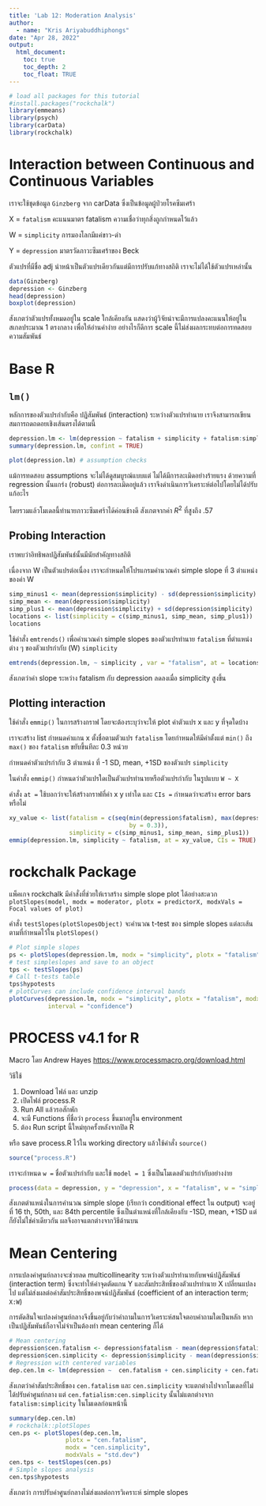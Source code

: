 ```yaml
---
title: 'Lab 12: Moderation Analysis'
author: 
  - name: "Kris Ariyabuddhiphongs"
date: "Apr 28, 2022"
output:
  html_document:
    toc: true
    toc_depth: 2
    toc_float: TRUE
---
```


```r
# load all packages for this tutorial
#install.packages("rockchalk")
library(emmeans)
library(psych)
library(carData)
library(rockchalk)
```

# Interaction between Continuous and Continuous Variables

เราจะใช้ชุดข้อมูล `Ginzberg` จาก carData ซึ่งเป็นข้อมูลผู้ป่วยโรคซึมเศร้า

X = `fatalism` คะแนนมาตร fatalism ความเชื่อว่าทุกสิ่งถูกกำหนดไว้แล้ว

W = `simplicity` การมองโลกมีแค่ขาว-ดำ

Y = `depression` มาตรวัดภาวะซึมเศร้าของ Beck

ตัวแปรที่มีชื่อ adj นำหน้าเป็นตัวแปรเดียวกันแต่มีการปรับแก้ทางสถิติ เราจะไม่ได้ใช้ตัวแปรเหล่านั้น

```r
data(Ginzberg)
depression <- Ginzberg
head(depression)
boxplot(depression)
```

สังเกตว่าตัวแปรทั้งหมดอยู่ใน scale ใกล้เคียงกัน แสดงว่าผู้วิจัยน่าจะมีการแปลงคะแนนให้อยู่ในสเกลประมาณ 1 ตรงกลาง เพื่อให้อ่านค่าง่าย อย่างไรก็ดีการ scale นี้ไม่ส่งผลกระทบต่อการทดสอบความสัมพันธ์

# Base R

## `lm()`

หลักการของตัวแปรกำกับคือ ปฏิสัมพันธ์ (interaction) ระหว่างตัวแปรทำนาย เราจึงสามารถเขียนสมการถดถดอยเชิงเส้นตรงได้ตามนี้

```r
depression.lm <- lm(depression ~ fatalism + simplicity + fatalism:simplicity, data = depression) 
summary(depression.lm, confint = TRUE)

plot(depression.lm) # assumption checks
```

แม้การทดสอบ assumptions จะไม่ได้ดูสมบูรณ์แบบแต่ ไม่ได้มีการละเมิดอย่างร้ายแรง ด้วยความที่ regression นั้นแกร่ง (robust) ต่อการละเมิดอยู่แล้ว เราจึงดำเนินการวิเคราะห์ต่อไปโดยไม่ได้ปรับแก้อะไร

โดยรวมแล้วโมเดลนี้ทำนายภาวะซึมเศร้าได้ค่อนข้างดี สังเกตจากค่า $R^2$ ที่สูงถึง .57

## Probing Interaction

เราพบว่าอิทธิพลปฏิสัมพันธ์นั้นมีนัยสำคัญทางสถิติ

เนื่องจาก W เป็นตัวแปรต่อเนื่อง เราจะกำหนดให้โปรแกรมคำนวณค่า simple slope ที่ 3 ตำแหน่งของค่า W

```r
simp_minus1 <- mean(depression$simplicity) - sd(depression$simplicity)
simp_mean <- mean(depression$simplicity)
simp_plus1 <- mean(depression$simplicity) + sd(depression$simplicity)
locations <- list(simplicity = c(simp_minus1, simp_mean, simp_plus1))
locations
```

ใช้คำสั่ง `emtrends()` เพื่อคำนวณค่า simple slopes ของตัวแปรทำนาย `fatalism` ที่ตำแหน่งต่าง ๆ ของตัวแปรกำกับ (W) `simplicity`

```r
emtrends(depression.lm, ~ simplicity , var = "fatalism", at = locations)
```

สังเกตว่าค่า slope ระหว่าง fatalism กับ depression ลดลงเมื่อ simplicity สูงขึ้น

## Plotting interaction

ใช้คำสั่ง `emmip()` ในการสร้างกราฟ โดยจะต้องระบุว่าจะให้ plot ค่าตัวแปร x และ y ที่จุดใดบ้าง

เราจะสร้าง list กำหนดค่าแกน x ตั้งชื่อตามตัวแปร `fatalism` โดยกำหนดให้มีค่าตั้งแต่ `min()` ถึง `max()` ของ `fatalism` ขยับขึ้นทีละ 0.3 หน่วย

กำหนดค่าตัวแปรกำกับ 3 ตำแหน่ง ที่ -1 SD, mean, +1SD ของตัวแปร `simplicity`

ในคำสั่ง `emmip()` กำหนดว่าตัวแปรใดเป็นตัวแปรทำนายหรือตัวแปรกำกับ ในรูปแบบ `W ~ X`

คำสั่ง `at =` ใช้บอกว่าจะให้สร้างกราฟที่ค่า x y เท่าใด และ `CIs =` กำหนดว่าจะสร้าง error bars หรือไม่

```r
xy_value <- list(fatalism = c(seq(min(depression$fatalism), max(depression$fatalism),
                                  by = 0.3)),
                 simplicity = c(simp_minus1, simp_mean, simp_plus1))
emmip(depression.lm, simplicity ~ fatalism, at = xy_value, CIs = TRUE)
```

# rockchalk Package

แพ็คเกจ rockchalk มีคำสั่งที่ช่วยให้เราสร้าง simple slope plot ได้อย่างสะดวก `plotSlopes(model, modx = moderator, plotx = predictorX, modxVals = Focal values of plot)`

คำสั่ง `testSlopes(plotSlopesObject)` จะคำนวณ t-test ของ simple slopes แต่ละเส้นตามที่กำหนดไว้ใน `plotSlopes()`

```r
# Plot simple slopes
ps <- plotSlopes(depression.lm, modx = "simplicity", plotx = "fatalism", modxVals = "std.dev")
# test simpleslopes and save to an object
tps <- testSlopes(ps)
# Call t-tests table
tps$hypotests
# plotCurves can include confidence interval bands
plotCurves(depression.lm, modx = "simplicity", plotx = "fatalism", modxVals = "std.dev",
           interval = "confidence")
```

# PROCESS v4.1 for R

Macro โดย Andrew Hayes <https://www.processmacro.org/download.html>

วิธีใช้

1.  Download ไฟล์ และ unzip
2.  เปิดไฟล์ process.R
3.  Run All แล้วรอสักพัก
4.  จะมี Functions ที่ชื่อว่า `process` ขึ้นมาอยู่ใน environment
5.  ต้อง Run script นี้ใหม่ทุกครั้งหลังจากปิด R

หรือ save process.R ไว้ใน working directory แล้วใช้คำสั่ง `source()`

```r
source("process.R")
```

เราจะกำหนด `w =` ชื่อตัวแปรกำกับ และใช้ `model = 1` ซึ่งเป็นโมเดลตัวแปรกำกับอย่างง่าย

```r
process(data = depression, y = "depression", x = "fatalism", w = "simplicity", model = 1)
```

สังเกตตำแหน่งในการคำนวณ simple slope (เรียกว่า conditional effect ใน output) จะอยู่ที่ 16 th, 50th, และ 84th percentile ซึ่งเป็นตำแหน่งที่ใกล้เคียงกับ -1SD, mean, +1SD แต่ก็ยังไม่ใช่ค่าเดียวกัน ผลจึงอาจแตกต่างจากวิธีด้านบน

# Mean Centering

การแปลงค่าศูนย์กลางจะช่วยลด multicollinearity ระหว่างตัวแปรทำนายกับพจน์ปฏิสัมพันธ์ (interaction term) ซึ่งจะทำให้ค่าจุดตัดแกน Y และสัมประสิทธิ์ของตัวแปรทำนาย X เปลี่ยนแปลงไป แต่ไม่ส่งผลต่อค่าสัมประสิทธิ์ของพจน์ปฏิสัมพันธ์ (coefficient of an interaction term; `X:W`)

การตัดสินใจแปลงค่าศูนย์กลางจึงขึ้นอยู่กับว่าคำถามในการวิเคราะห์สนใจตอบคำถามใดเป็นหลัก หากเป็นปฏิสัมพันธ์ก็อาจไม่จำเป็นต้องทำ mean centering ก็ได้

```r
# Mean centering
depression$cen.fatalism <- depression$fatalism - mean(depression$fatalism)
depression$cen.simplicity <- depression$simplicity - mean(depression$simplicity)
# Regression with centered variables
dep.cen.lm <- lm(depression ~  cen.fatalism + cen.simplicity + cen.fatalism:cen.simplicity, data = depression)
```

สังเกตว่าค่าสัมประสิทธิ์ของ `cen.fatalism` และ `cen.simplicity` จะแตกต่างไปจากโมเดลที่ไม่ได้ปรับค่าศูนย์กลาง แต่ `cen.fatialism:cen.simplicity` นั้นไม่แตกต่างจาก `fatalism:simplicity` ในโมเดลก่อนหน้านี้

```r
summary(dep.cen.lm)
# rockchalk::plotSlopes
cen.ps <- plotSlopes(dep.cen.lm, 
                plotx = "cen.fatalism", 
                modx = "cen.simplicity", 
                modxVals = "std.dev")
cen.tps <- testSlopes(cen.ps)
# Simple slopes analysis
cen.tps$hypotests
```

สังเกตว่า การปรับค่าศูนย์กลางไม่ส่งผลต่อการวิเคราะห์ simple slopes
